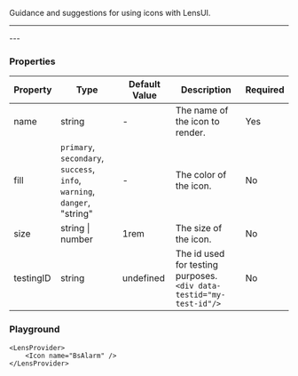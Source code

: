 
Guidance and suggestions for using icons with LensUI.

---
<BrowserOnly>
<LensProvider>
    <Icon name="BsAlarm" />
</LensProvider>
</BrowserOnly>
---

### Properties

|Property|Type|Default Value|Description|Required|
|---|---|---|---|---|
|name|string|-|The name of the icon to render.|Yes|
|fill|`primary`, `secondary`, `success`, <br/>`info`, `warning`, `danger`, "string"|-|The color of the icon.|No|
|size|string \| number | 1rem |The size of the icon.|No|
|testingID| string | undefined | The id used for testing purposes.<br/>`<div data-testid="my-test-id"/>` |No|

### Playground

```tsx live
<LensProvider>
    <Icon name="BsAlarm" />
</LensProvider>
```